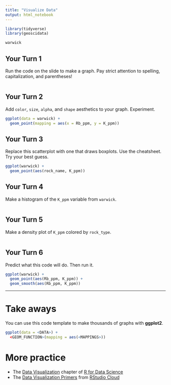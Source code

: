 ```yaml
---
title: "Visualize Data"
output: html_notebook
---
```


```r
library(tidyverse)
library(geoscidata)
```

```r
warwick
```


## Your Turn 1

Run the code on the slide to make a graph. Pay strict attention to spelling, capitalization, and parentheses!

```r

```

## Your Turn 2

Add `color`, `size`, `alpha`, and `shape` aesthetics to your graph. Experiment.  

```r
ggplot(data = warwick) +
  geom_point(mapping = aes(x = Rb_ppm, y = K_ppm))
```

## Your Turn 3

Replace this scatterplot with one that draws boxplots. Use the cheatsheet. Try your best guess.

```r
ggplot(warwick) + 
  geom_point(aes(rock_name, K_ppm))
```

## Your Turn 4

Make a histogram of the `K_ppm` variable from `warwick`.

```r

```

## Your Turn 5

Make a density plot of `K_ppm` colored by `rock_type`.

```r

```

## Your Turn 6

Predict what this code will do. Then run it.

```r
ggplot(warwick) + 
  geom_point(aes(Rb_ppm, K_ppm)) +
  geom_smooth(aes(Rb_ppm, K_ppm))
```

***

# Take aways

You can use this code template to make thousands of graphs with **ggplot2**.

```r
ggplot(data = <DATA>) +
  <GEOM_FUNCTION>(mapping = aes(<MAPPINGS>))
```

# More practice

- The [Data Visualization](https://r4ds.had.co.nz/data-visualisation.html) chapter of [R for Data Science](https://r4ds.had.co.nz/)
- The [Data Visualization Primers](https://rstudio.cloud/learn/primers/3) from [RStudio Cloud](http://rstudio.cloud)
